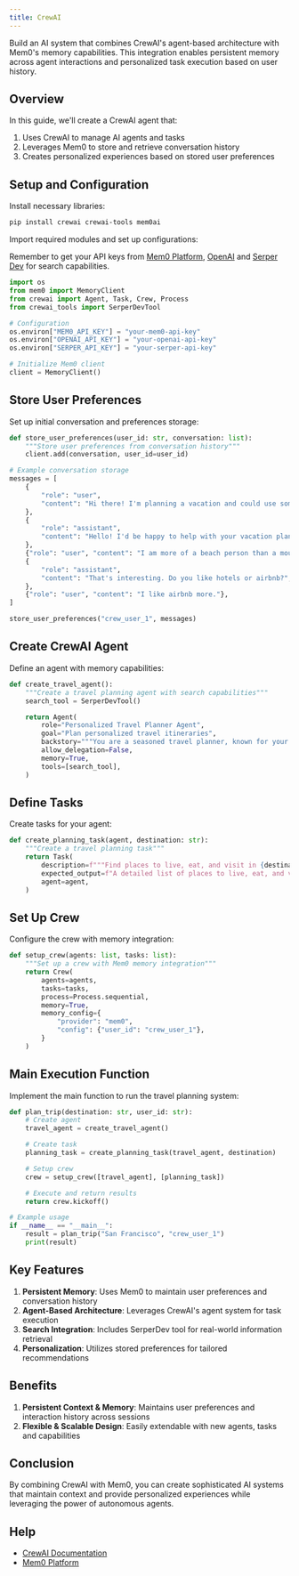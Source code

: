```yaml
---
title: CrewAI
---
```


<Snippet file="blank-notif.mdx" />

Build an AI system that combines CrewAI's agent-based architecture with Mem0's memory capabilities. This integration enables persistent memory across agent interactions and personalized task execution based on user history.

## Overview

In this guide, we'll create a CrewAI agent that:
1. Uses CrewAI to manage AI agents and tasks
2. Leverages Mem0 to store and retrieve conversation history
3. Creates personalized experiences based on stored user preferences

## Setup and Configuration

Install necessary libraries:

```bash
pip install crewai crewai-tools mem0ai
```

Import required modules and set up configurations:

<Note>Remember to get your API keys from [Mem0 Platform](https://app.mem0.ai), [OpenAI](https://platform.openai.com) and [Serper Dev](https://serper.dev) for search capabilities.</Note>

```python
import os
from mem0 import MemoryClient
from crewai import Agent, Task, Crew, Process
from crewai_tools import SerperDevTool

# Configuration
os.environ["MEM0_API_KEY"] = "your-mem0-api-key"
os.environ["OPENAI_API_KEY"] = "your-openai-api-key"
os.environ["SERPER_API_KEY"] = "your-serper-api-key"

# Initialize Mem0 client
client = MemoryClient()
```

## Store User Preferences

Set up initial conversation and preferences storage:

```python
def store_user_preferences(user_id: str, conversation: list):
    """Store user preferences from conversation history"""
    client.add(conversation, user_id=user_id)

# Example conversation storage
messages = [
    {
        "role": "user",
        "content": "Hi there! I'm planning a vacation and could use some advice.",
    },
    {
        "role": "assistant",
        "content": "Hello! I'd be happy to help with your vacation planning. What kind of destination do you prefer?",
    },
    {"role": "user", "content": "I am more of a beach person than a mountain person."},
    {
        "role": "assistant",
        "content": "That's interesting. Do you like hotels or airbnb?",
    },
    {"role": "user", "content": "I like airbnb more."},
]

store_user_preferences("crew_user_1", messages)
```

## Create CrewAI Agent

Define an agent with memory capabilities:

```python
def create_travel_agent():
    """Create a travel planning agent with search capabilities"""
    search_tool = SerperDevTool()

    return Agent(
        role="Personalized Travel Planner Agent",
        goal="Plan personalized travel itineraries",
        backstory="""You are a seasoned travel planner, known for your meticulous attention to detail.""",
        allow_delegation=False,
        memory=True,
        tools=[search_tool],
    )
```

## Define Tasks

Create tasks for your agent:

```python
def create_planning_task(agent, destination: str):
    """Create a travel planning task"""
    return Task(
        description=f"""Find places to live, eat, and visit in {destination}.""",
        expected_output=f"A detailed list of places to live, eat, and visit in {destination}.",
        agent=agent,
    )
```

## Set Up Crew

Configure the crew with memory integration:

```python
def setup_crew(agents: list, tasks: list):
    """Set up a crew with Mem0 memory integration"""
    return Crew(
        agents=agents,
        tasks=tasks,
        process=Process.sequential,
        memory=True,
        memory_config={
            "provider": "mem0",
            "config": {"user_id": "crew_user_1"},
        }
    )
```

## Main Execution Function

Implement the main function to run the travel planning system:

```python
def plan_trip(destination: str, user_id: str):
    # Create agent
    travel_agent = create_travel_agent()

    # Create task
    planning_task = create_planning_task(travel_agent, destination)

    # Setup crew
    crew = setup_crew([travel_agent], [planning_task])

    # Execute and return results
    return crew.kickoff()

# Example usage
if __name__ == "__main__":
    result = plan_trip("San Francisco", "crew_user_1")
    print(result)
```

## Key Features

1. **Persistent Memory**: Uses Mem0 to maintain user preferences and conversation history
2. **Agent-Based Architecture**: Leverages CrewAI's agent system for task execution
3. **Search Integration**: Includes SerperDev tool for real-world information retrieval
4. **Personalization**: Utilizes stored preferences for tailored recommendations

## Benefits

1. **Persistent Context & Memory**: Maintains user preferences and interaction history across sessions
2. **Flexible & Scalable Design**: Easily extendable with new agents, tasks and capabilities

## Conclusion

By combining CrewAI with Mem0, you can create sophisticated AI systems that maintain context and provide personalized experiences while leveraging the power of autonomous agents.

## Help

- [CrewAI Documentation](https://docs.crewai.com/)
- [Mem0 Platform](https://app.mem0.ai/)

<Snippet file="get-help.mdx" />
